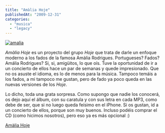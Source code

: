 ```yaml
---
title: "Amàlia Hoje"
publishedAt: "2009-12-31"
categories: 
  - "musica"
  - "legacy"
---
```


[![](http://rick.jinlabs.com/wp-content/uploads/2009/12/amalia-150x150.jpg "amalia")](http://rick.jinlabs.com/wp-content/uploads/2009/12/amalia.jpg)

_Amàlia Hoje_ es un proyecto del grupo _Hoje_ que trata de darle un enfoque moderno a los fados de la famosa Amàlia Rodrigues. Portugueses? Fados? Amália Rodrigues? Si, si, amigüitos, lo que oís. Tuve la oportunidad de ir a un concierto de ellos hace un par de semanas y quede impresionado. Que no os asuste el idioma, es lo de menos para la música. Tampoco temáis a los fados, a mi tampoco me gustan, pero de fado ya poco queda en las nuevas versiones de los _Hoje_.

Lo dicho, toda una grata sorpresa. Como supongo que nadie los conocerá, os dejo aquí el álbum, con su caratula y con sus letra en cada MP3, como debe de ser, que si no luego queda feísimo en el iPhone. Si os gustan, id a un concierto de ellos, porque son muy buenos. Incluso podéis comprar el CD (como hicimos nosotros), pero eso ya es más opcional :)

[Amàlia Hoje](http://rapidshare.com/files/328190199/amalia.zip)
